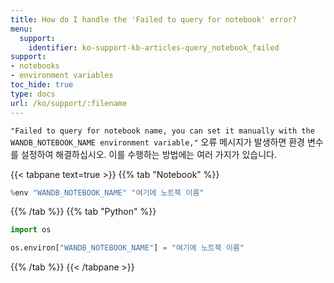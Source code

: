 ```yaml
---
title: How do I handle the 'Failed to query for notebook' error?
menu:
  support:
    identifier: ko-support-kb-articles-query_notebook_failed
support:
- notebooks
- environment variables
toc_hide: true
type: docs
url: /ko/support/:filename
---
```


`"Failed to query for notebook name, you can set it manually with the WANDB_NOTEBOOK_NAME environment variable,"` 오류 메시지가 발생하면 환경 변수를 설정하여 해결하십시오. 이를 수행하는 방법에는 여러 가지가 있습니다.

{{< tabpane text=true >}}
{{% tab "Notebook" %}}
```python
%env "WANDB_NOTEBOOK_NAME" "여기에 노트북 이름"
```
{{% /tab %}}
{{% tab "Python" %}}
```python
import os

os.environ["WANDB_NOTEBOOK_NAME"] = "여기에 노트북 이름"
```
{{% /tab %}}
{{< /tabpane >}}
